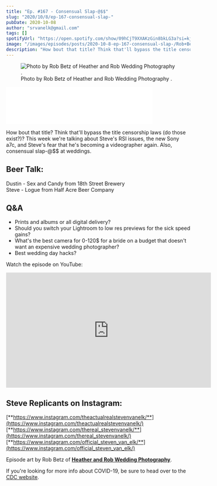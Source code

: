 ```yaml
---
title: "Ep. #167 - Consensual Slap-@$$"
slug: "2020/10/8/ep-167-consensual-slap-"
pubDate: 2020-10-08
author: "srvanelk@gmail.com"
tags: []
spotifyUrl: "https://open.spotify.com/show/09hCjT9XXAKzGin8bkLG3a?si=kjRZvQ1JTb6Ov3HVzSSlWA"
image: "/images/episodes/posts/2020-10-8-ep-167-consensual-slap-/Rob+Betz+-+1.webp"
description: "How bout that title? Think that'll bypass the title censorship laws (do those exist?)? This week we're talking about Steve's RSI issues, the new Sony a7c, and Steve's fear that he's becoming a videographer again. Also, consensual slap-@$$ at weddings."
---
```


<figure>
  <img src="/images/episodes/posts/2020-10-8-ep-167-consensual-slap-/Rob+Betz+-+1.webp" alt=" Photo by Rob Betz of   Heather and Rob Wedding Photography  . " />
  <figcaption>Photo by Rob Betz of   Heather and Rob Wedding Photography  .</figcaption>
</figure>
<iframe class="embedly-embed" src="//cdn.embedly.com/widgets/media.html?src=https%3A%2F%2Fanchor.fm%2Fweddingphotohangover%2Fembed%2Fepisodes%2FEp--167---Consensual-Slap--ekpi0m&display_name=Anchor+FM+Inc.&url=https%3A%2F%2Fanchor.fm%2Fweddingphotohangover%2Fepisodes%2FEp--167---Consensual-Slap--ekpi0m&image=https%3A%2F%2Fd3t3ozftmdmh3i.cloudfront.net%2Fproduction%2Fpodcast_uploaded_episode400%2F805714%2F805714-1602181413198-265a468790771.jpg&key=61d05c9d54e8455ea7a9677c366be814&type=text%2Fhtml&schema=anchor&wmode=opaque" width="400" height="102" scrolling="no" title="Anchor FM Inc. embed" frameborder="0" allow="autoplay; fullscreen" allowfullscreen="true"></iframe>

How bout that title? Think that'll bypass the title censorship laws (do those exist?)? This week we're talking about Steve's RSI issues, the new Sony a7c, and Steve's fear that he's becoming a videographer again. Also, consensual slap-@$$ at weddings.

## Beer Talk:  
Dustin - Sex and Candy from 18th Street Brewery  
Steve - Logue from Half Acre Beer Company

## Q&A
- Prints and albums or all digital delivery?
- Should you switch your Lightroom to low res previews for the sick speed gains?
- What's the best camera for 0-120$ for a bride on a budget that doesn't want an expensive wedding photographer?
- Best wedding day hacks?

Watch the episode on YouTube:

<iframe 
  width="560" 
  height="315" 
  src="https://www.youtube.com/embed/7-4SESp5uAo" 
  frameborder="0" 
  allow="autoplay; encrypted-media" 
  allowfullscreen>
</iframe>

## Steve Replicants on Instagram:  
[**https://www.instagram.com/theactualrealstevenvanelk/**](https://www.instagram.com/theactualrealstevenvanelk/)  
[**https://www.instagram.com/thereal_stevenvanelk/**](https://www.instagram.com/thereal_stevenvanelk/)  
[**https://www.instagram.com/official_steven_van_elk/**](https://www.instagram.com/official_steven_van_elk/)

Episode art by Rob Betz of [**Heather and Rob Wedding Photography**](http://www.cleanslate.media/Weddings/).

If you're looking for more info about COVID-19, be sure to head over to the [CDC website](https://www.cdc.gov/coronavirus/2019-ncov/index.html).
